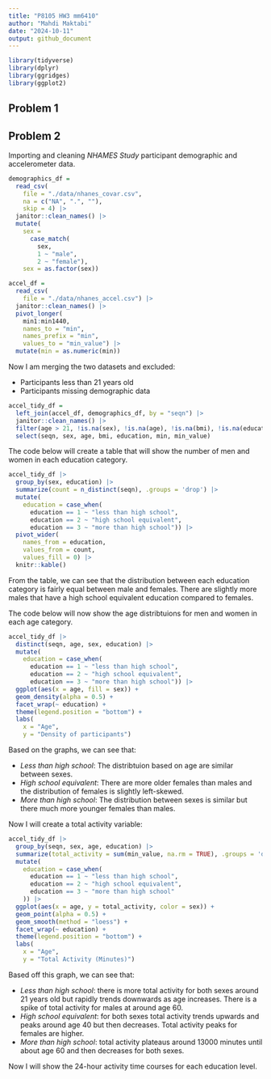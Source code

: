 ```yaml
---
title: "P8105 HW3 mm6410"
author: "Mahdi Maktabi"
date: "2024-10-11"
output: github_document
---
```


```r
library(tidyverse)
library(dplyr)
library(ggridges)
library(ggplot2)
```

## Problem 1





## Problem 2

Importing and cleaning *NHAMES Study* participant demographic and accelerometer data.

```r
demographics_df = 
  read_csv(
    file = "./data/nhanes_covar.csv",
    na = c("NA", ".", ""),
    skip = 4) |> 
  janitor::clean_names() |> 
  mutate(
    sex =
      case_match(
        sex,
        1 ~ "male",
        2 ~ "female"),
    sex = as.factor(sex))

accel_df =
  read_csv(
    file = "./data/nhanes_accel.csv") |> 
  janitor::clean_names() |> 
  pivot_longer(
    min1:min1440,
    names_to = "min",
    names_prefix = "min",
    values_to = "min_value") |> 
  mutate(min = as.numeric(min))
```

Now I am merging the two datasets and excluded:

* Participants less than 21 years old
* Participants missing demographic data

```r
accel_tidy_df = 
  left_join(accel_df, demographics_df, by = "seqn") |>
  janitor::clean_names() |>
  filter(age > 21, !is.na(sex), !is.na(age), !is.na(bmi), !is.na(education)) |> 
  select(seqn, sex, age, bmi, education, min, min_value)
```

The code below will create a table that will show the number of men and women in each education category.

```r
accel_tidy_df |> 
  group_by(sex, education) |> 
  summarize(count = n_distinct(seqn), .groups = 'drop') |> 
  mutate(
    education = case_when(
      education == 1 ~ "less than high school",
      education == 2 ~ "high school equivalent",
      education == 3 ~ "more than high school")) |> 
  pivot_wider(
    names_from = education,
    values_from = count,
    values_fill = 0) |> 
  knitr::kable()
```

From the table, we can see that the distribution between each education category is fairly equal between male and females. There are slightly more males that have a high school equivalent education compared to females.

The code below will now show the age distribtuions for men and women in each age category.

```r
accel_tidy_df |> 
  distinct(seqn, age, sex, education) |> 
  mutate(
    education = case_when(
      education == 1 ~ "less than high school",
      education == 2 ~ "high school equivalent",
      education == 3 ~ "more than high school")) |> 
  ggplot(aes(x = age, fill = sex)) +
  geom_density(alpha = 0.5) +
  facet_wrap(~ education) +
  theme(legend.position = "bottom") +
  labs(
    x = "Age",
    y = "Density of participants")
```

Based on the graphs, we can see that:

* *Less than high school*: The distribtuion based on age are similar between sexes.
* *High school equivalent*: There are more older females than males and the distribution of females is slightly left-skewed.
* *More than high school*: The distribution between sexes is similar but there much more younger females than males. 


Now I will create a total activity variable:

```r
accel_tidy_df |> 
  group_by(seqn, sex, age, education) |> 
  summarize(total_activity = sum(min_value, na.rm = TRUE), .groups = 'drop') |> 
  mutate(
    education = case_when(
      education == 1 ~ "less than high school",
      education == 2 ~ "high school equivalent",
      education == 3 ~ "more than high school"
    )) |> 
  ggplot(aes(x = age, y = total_activity, color = sex)) +
  geom_point(alpha = 0.5) +
  geom_smooth(method = "loess") +
  facet_wrap(~ education) +
  theme(legend.position = "bottom") +
  labs(
    x = "Age",
    y = "Total Activity (Minutes)")
```

Based off this graph, we can see that:

* *Less than high school*: there is more total activity for both sexes around 21 years old but rapidly trends downwards as age increases. There is a spike of total activity for males at around age 60.
* *High school equivalent*: for both sexes total activity trends upwards and peaks around age 40 but then decreases. Total activity peaks for females are higher.
* *More than high school*: total activity plateaus around 13000 minutes until about age 60 and then decreases for both sexes.


Now I will show the 24-hour activity time courses for each education level.

```r

```

